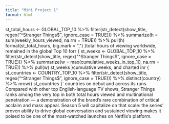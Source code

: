 ```yaml
---
title: "Mini Project 1"
format: html
---
```


st_total_hours <- GLOBAL_TOP_10 %>% filter(str_detect(show_title, regex("^Stranger Things$", ignore_case = TRUE))) %>% summarize(h = sum(weekly_hours_viewed, na.rm = TRUE)) %>% pull(h)
format(st_total_hours, big.mark = ",")
}total hours of viewing worldwide, remained in the global Top 10 forr {
st_weeks <- GLOBAL_TOP_10 %>% filter(str_detect(show_title, regex("^Stranger Things$", ignore_case = TRUE))) %>% summarize(w = max(cumulative_weeks_in_top_10, na.rm = TRUE)) %>% pull(w)
st_weeks
}cumulative weeks, and charted inr {
st_countries <- COUNTRY_TOP_10 %>% filter(str_detect(show_title, regex("^Stranger Things$", ignore_case = TRUE))) %>% distinct(country) %>% nrow()
st_countries
}` countries on debut and across its runs. Compared with other top English-language TV shows, Stranger Things ranks among the very top in both total hours viewed and multinational penetration — a demonstration of the brand’s rare combination of critical acclaim and mass appeal. Season 5 will capitalize on that scale: the series’ proven ability to drive global conversation and sustained viewing makes it poised to be one of the most-watched launches on Netflix’s platform.